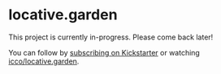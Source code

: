# locative.garden

This project is currently in-progress. Please come back later!

You can follow by [subscribing on Kickstarter](https://kck.st/3Ft2AHf) or watching [icco/locative.garden](https://github.com/icco/locative.garden).
